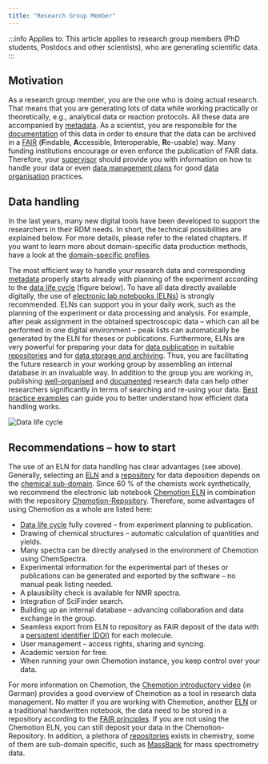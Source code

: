 ```yaml
---
title: "Research Group Member"
---
```


:::info Applies to:
This article applies to research group members (PhD students, Postdocs and other scientists), who are generating scientific data.
:::

## Motivation

As a research group member, you are the one who is doing actual research. That means that you are generating lots of data while working practically or theoretically, e.g., analytical data or reaction protocols. All these data are accompanied by [metadata](/docs/topics/metadata). As a scientist, you are responsible for the [documentation](/docs/data/data_documentation) of this data in order to ensure that the data can be archived in a [FAIR](/docs/topics/fair) (**F**indable, **A**ccessible, **I**nteroperable, **R**e-usable) way. Many funding institutions encourage or even enforce the publication of FAIR data. Therefore, your [supervisor](/docs/role/research_group_leader) should provide you with information on how to handle your data or even [data management plans](/docs/data/dmp) for good [data organisation](/docs/data/data_organisation) practices.

## Data handling

In the last years, many new digital tools have been developed to support the researchers in their RDM needs. In short, the technical possibilities are explained below. For more details, please refer to the related chapters. If you want to learn more about domain-specific data production methods, have a look at the [domain-specific profiles](/docs/domains/guide).

The most efficient way to handle your research data and corresponding [metadata](/docs/topics/metadata) properly starts already with planning of the experiment according to the [data life cycle](/docs/topics/data_life_cycle) (figure below). To have all data directly available digitally, the use of [electronic lab notebooks (ELNs)](/docs/topics/eln) is strongly recommended. ELNs can support you in your daily work, such as the planning of the experiment or data processing and analysis. For example, after peak assignment in the obtained spectroscopic data – which can all be performed in one digital environment – peak lists can automatically be generated by the ELN for theses or publications. Furthermore, ELNs are very powerful for preparing your data for [data publication](/docs/data/data_publication) in suitable [repositories](/docs/topics/repositories) and for [data storage and archiving](/docs/data/data_storage). Thus, you are facilitating the future research in your working group by assembling an internal database in an invaluable way. In addition to the group you are working in, publishing [well-organised](/docs/data/data_organisation) and [documented](/docs/data/data_documentation) research data can help other researchers significantly in terms of searching and re-using your data. [Best practice examples](/docs/topics/best_practice) can guide you to better understand how efficient data handling works.

![Data life cycle](/img/Intro/N4C_DataLifecycle.svg)

## Recommendations – how to start

The use of an ELN for data handling has clear advantages (see above). Generally, selecting an [ELN](/docs/topics/eln) and a [repository](/docs/topics/repositories) for data deposition depends on the [chemical sub-domain](/docs/domains/guide). Since 60 % of the chemists work synthetically, we recommend the electronic lab notebook [Chemotion ELN](https://www.chemotion.net/chemotionsaurus/) in combination with the repository [Chemotion-Repository](https://www.chemotion-repository.net/welcome). Therefore, some advantages of using Chemotion as a whole are listed here:
-	[Data life cycle](/docs/topics/data_life_cycle) fully covered – from experiment planning to publication.
-	Drawing of chemical structures – automatic calculation of quantities and yields.
-	Many spectra can be directly analysed in the environment of Chemotion using ChemSpectra.
-	Experimental information for the experimental part of theses or publications can be generated and exported by the software – no manual peak listing needed.
-	A plausibility check is available for NMR spectra.
-	Integration of SciFinder search.
-	Building up an internal database – advancing collaboration and data exchange in the group.
-	Seamless export from ELN to repository as FAIR deposit of the data with a [persistent identifier (DOI)](/docs/topics/pid) for each molecule.
-	User management – access rights, sharing and syncing.
-	Academic version for free.
-	When running your own Chemotion instance, you keep control over your data.

For more information on Chemotion, the [Chemotion introductory video](https://www.youtube.com/watch?v=tZHaP6DW-Dw) (in German) provides a good overview of Chemotion as a tool in research data management. No matter if you are working with Chemotion, another [ELN](/docs/topics/eln) or a traditional handwritten notebook, the data need to be stored in a repository according to the [FAIR principles](/docs/topics/fair). If you are not using the Chemotion ELN, you can still deposit your data in the Chemotion-Repository. In addition, a plethora of [repositories](/docs/topics/repositories) exists in chemistry, some of them are sub-domain specific, such as [MassBank](https://massbank.eu/MassBank/) for mass spectrometry data.
